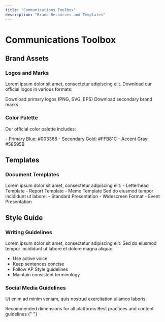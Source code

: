 ```yaml
---
title: "Communications Toolbox"
description: "Brand Resources and Templates"
---
```


# Communications Toolbox

## Brand Assets

### Logos and Marks

Lorem ipsum dolor sit amet, consectetur adipiscing elit. Download our official logos in various formats:

<CardGroup>
  <Card title="Primary Logo Pack" icon="download">
    Download primary logos (PNG, SVG, EPS)
  </Card>
  <Card title="Secondary Marks" icon="download">
    Download secondary brand marks
  </Card>
</CardGroup>

### Color Palette

Our official color palette includes:

<Note>
  - Primary Blue: #003366 - Secondary Gold: #FFB81C - Accent Gray: #58595B
</Note>

## Templates

### Document Templates

<AccordionGroup>
  <Accordion icon="file-word" title="Word Templates">
    Lorem ipsum dolor sit amet, consectetur adipiscing elit: - Letterhead
    Template - Report Template - Memo Template
  </Accordion>

  <Accordion icon="file-powerpoint" title="Presentation Templates">
    Sed do eiusmod tempor incididunt ut labore: - Standard Presentation -
    Widescreen Format - Event Presentation
  </Accordion>
</AccordionGroup>

## Style Guide

### Writing Guidelines

Lorem ipsum dolor sit amet, consectetur adipiscing elit. Sed do eiusmod tempor incididunt ut labore et dolore magna aliqua:

- Use active voice
- Keep sentences concise
- Follow AP Style guidelines
- Maintain consistent terminology

### Social Media Guidelines

Ut enim ad minim veniam, quis nostrud exercitation ullamco laboris:

<CardGroup>
  <Card title="Image Sizes" icon="image">
    Recommended dimensions for all platforms
  </Card>
  <Card title="Posting Guide" icon="book">
    Best practices and content guidelines
  </Card>
</CardGroup>{" "}
